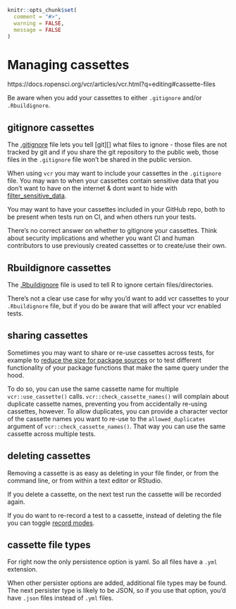 ```r
knitr::opts_chunk$set(
  comment = "#>",
  warning = FALSE,
  message = FALSE
)
```


# Managing cassettes {#managing-cassettes}

https://docs.ropensci.org/vcr/articles/vcr.html?q=editing#cassette-files

Be aware when you add your cassettes to either `.gitignore` and/or
`.Rbuildignore`.

## gitignore cassettes {#gitignore-cassettes}

The [.gitignore][gitignorefile] file lets you tell [git][] what files to
ignore - those files are not tracked by git and if you share the git
repository to the public web, those files in the `.gitignore` file
won't be shared in the public version.

When using `vcr` you may want to include your cassettes in the
`.gitignore` file. You may wan to when your cassettes contain sensitive
data that you don't want to have on the internet & dont want to hide
with [filter_sensitive_data](#api-keys-security).

You may want to have your cassettes included in your GitHub repo, both
to be present when tests run on CI, and when others run your tests.

There's no correct answer on whether to gitignore your cassettes.
Think about security implications and whether you want CI and human
contributors to use previously created cassettes or to create/use their
own.

## Rbuildignore cassettes {#rbuildignore-cassettes}

The [.Rbuildignore][Rbuildignore] file is used to tell R to ignore
certain files/directories.

There's not a clear use case for why you'd want to add vcr cassettes
to your `.Rbuildignore` file, but if you do be aware that will affect
your vcr enabled tests.

## sharing cassettes {#sharing-cassettes}

Sometimes you may want to share or re-use cassettes across tests, 
for example to [reduce the size for package sources](#cran-preparedness) or 
to test different functionality of your package functions 
that make the same query under the hood. 

To do so, you can use the same cassette name for multiple `vcr::use_cassette()`
calls.
`vcr::check_cassette_names()` will complain about duplicate cassette 
names, preventing you from accidentally re-using cassettes, however.
To allow duplicates, you can provide a character vector of the cassette names 
you want to re-use to the `allowed_duplicates` argument of 
`vcr::check_cassette_names()`. 
That way you can use the same cassette across multiple tests.

## deleting cassettes

Removing a cassette is as easy as deleting in your file finder,
or from the command line, or from within a text editor or RStudio.

If you delete a cassette, on the next test run the cassette will
be recorded again.

If you do want to re-record a test to a cassette, instead of
deleting the file you can toggle [record modes](#record-modes).

## cassette file types

For right now the only persistence option is yaml. So all files
have a `.yml` extension.

When other persister options are added, additional file types
may be found. The next persister type is likely to be JSON,
so if you use that option, you'd have `.json` files instead of
`.yml` files.


[gitignorefile]: https://guide.freecodecamp.org/git/gitignore/
[Rbuildignore]: https://cran.r-project.org/doc/manuals/r-release/R-exts.html#index-_002eRbuildignore-file

